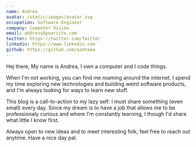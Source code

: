 ```yaml
---
name: Andrea
avatar: /static/images/avatar.svg
occupation: Software Engineer
company: Computer Vision
email: address@yoursite.com
twitter: https://twitter.com/Twitter
linkedin: https://www.linkedin.com
github: https://github.com/azetaaa
---
```


Hej there, My name is Andrea, I own a computer and I code things.

When I'm not working, you can find me roaming around the internet. I spend my time exploring new technologies and building weird software products, and I'm always looking for ways to learn new stuff.

This blog is a call-to-action to my lazy self: I must share something (even small) every day. Since my dream is to have a job that allows me to be professionaly curious and where I'm constantly learning, I though I'd share what little I know first.

Always open to new ideas and to meet interesting folk, feel free to reach out anytime. Have a nice day pal.
